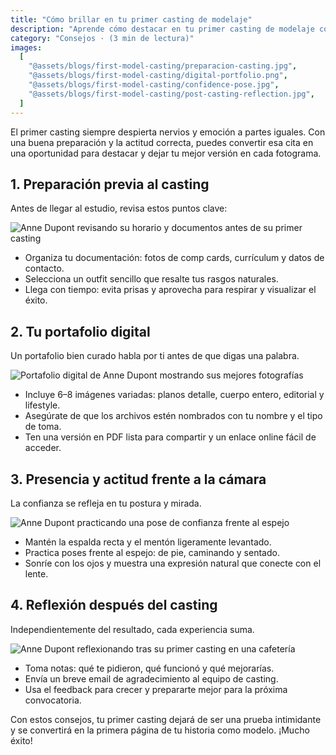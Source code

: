 ```yaml
---
title: "Cómo brillar en tu primer casting de modelaje"
description: "Aprende cómo destacar en tu primer casting de modelaje con consejos expertos sobre preparación previa, portafolio digital, confianza frente a la cámara y reflexión post-casting para causar una impresión duradera."
category: "Consejos · (3 min de lectura)"
images:
  [
    "@assets/blogs/first-model-casting/preparacion-casting.jpg",
    "@assets/blogs/first-model-casting/digital-portfolio.png",
    "@assets/blogs/first-model-casting/confidence-pose.jpg",
    "@assets/blogs/first-model-casting/post-casting-reflection.jpg",
  ]
---
```



El primer casting siempre despierta nervios y emoción a partes iguales. Con una buena preparación y la actitud correcta, puedes convertir esa cita en una oportunidad para destacar y dejar tu mejor versión en cada fotograma.


## 1. Preparación previa al casting

Antes de llegar al estudio, revisa estos puntos clave:

<Image
  src={prepImg}
  alt="Anne Dupont revisando su horario y documentos antes de su primer casting"
  class="lg:hidden"
/>

- Organiza tu documentación: fotos de comp cards, currículum y datos de contacto.
- Selecciona un outfit sencillo que resalte tus rasgos naturales.
- Llega con tiempo: evita prisas y aprovecha para respirar y visualizar el éxito.


## 2. Tu portafolio digital

Un portafolio bien curado habla por ti antes de que digas una palabra.

<Image
  src={portfolioImg}
  alt="Portafolio digital de Anne Dupont mostrando sus mejores fotografías"
  class="lg:hidden"
/>

- Incluye 6–8 imágenes variadas: planos detalle, cuerpo entero, editorial y lifestyle.
- Asegúrate de que los archivos estén nombrados con tu nombre y el tipo de toma.
- Ten una versión en PDF lista para compartir y un enlace online fácil de acceder.


## 3. Presencia y actitud frente a la cámara

La confianza se refleja en tu postura y mirada.

<Image
  src={confidenceImg}
  alt="Anne Dupont practicando una pose de confianza frente al espejo"
  class="lg:hidden"
/>

- Mantén la espalda recta y el mentón ligeramente levantado.
- Practica poses frente al espejo: de pie, caminando y sentado.
- Sonríe con los ojos y muestra una expresión natural que conecte con el lente.


## 4. Reflexión después del casting

Independientemente del resultado, cada experiencia suma.

<Image
  src={reflectionImg}
  alt="Anne Dupont reflexionando tras su primer casting en una cafetería"
  class="lg:hidden"
/>

- Toma notas: qué te pidieron, qué funcionó y qué mejorarías.
- Envía un breve email de agradecimiento al equipo de casting.
- Usa el feedback para crecer y prepararte mejor para la próxima convocatoria.

Con estos consejos, tu primer casting dejará de ser una prueba intimidante y se convertirá en la primera página de tu historia como modelo. ¡Mucho éxito!
